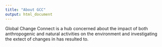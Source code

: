 ---
title: "About GCC"
output: html_document
---

Global Change Connect is a hub concerned about the impact of both anthropogenic and natural activities on the environment and investigating the extect of changes in has resulted to.